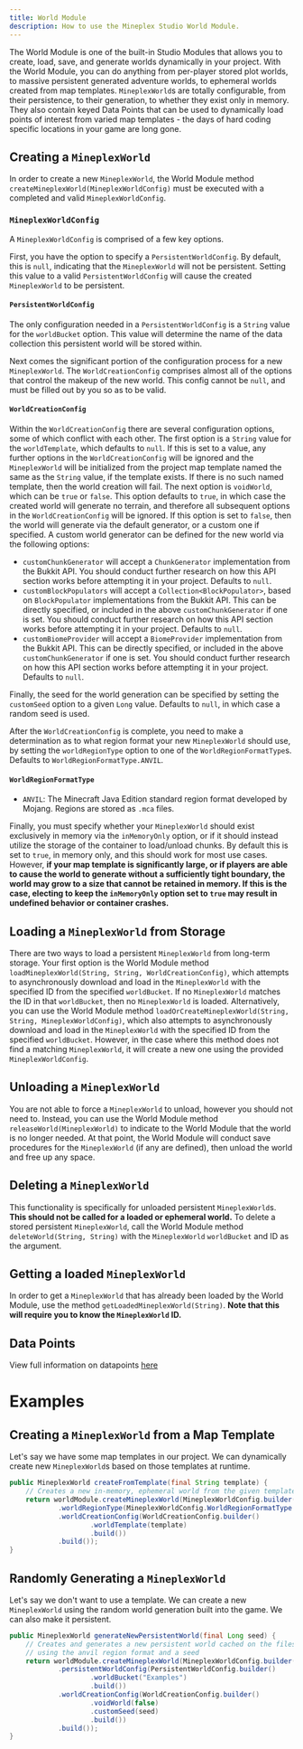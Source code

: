 ```yaml
---
title: World Module
description: How to use the Mineplex Studio World Module.
---
```


<JavadocLink classpath="com.mineplex.studio.sdk.modules.world.MineplexWorldModule"/>

The World Module is one of the built-in Studio Modules that allows you to create, load, save, and generate worlds dynamically in your project. With the World Module, you can do anything from per-player stored plot worlds, to massive persistent generated adventure worlds, to ephemeral worlds created from map templates. `MineplexWorld`s are totally configurable, from their persistence, to their generation, to whether they exist only in memory. They also contain keyed Data Points that can be used to dynamically load points of interest from varied map templates - the days of hard coding specific locations in your game are long gone.

## Creating a `MineplexWorld`
 In order to create a new `MineplexWorld`, the World Module method `createMineplexWorld(MineplexWorldConfig)` must be executed with a completed and valid `MineplexWorldConfig`.

### `MineplexWorldConfig`
 A `MineplexWorldConfig` is comprised of a few key options.
 
 First, you have the option to specify a `PersistentWorldConfig`. By default, this is `null`, indicating that the `MineplexWorld` will not be persistent. Setting this value to a valid `PersistentWorldConfig` will cause the created `MineplexWorld` to be persistent.

#### `PersistentWorldConfig`
 The only configuration needed in a `PersistentWorldConfig` is a `String` value for the `worldBucket` option. This value will determine the name of the data collection this persistent world will be stored within.

 Next comes the significant portion of the configuration process for a new `MineplexWorld`. The `WorldCreationConfig` comprises almost all of the options that control the makeup of the new world. This config cannot be `null`, and must be filled out by you so as to be valid.

#### `WorldCreationConfig`
 Within the `WorldCreationConfig` there are several configuration options, some of which conflict with each other. The first option is a `String` value for the `worldTemplate`, which defaults to `null`. If this is set to a value, any further options in the `WorldCreationConfig` will be ignored and the `MineplexWorld` will be initialized from the project map template named the same as the `String` value, if the template exists. If there is no such named template, then the world creation will fail. The next option is `voidWorld`, which can be `true` or `false`. This option defaults to `true`, in which case the created world will generate no terrain, and therefore all subsequent options in the `WorldCreationConfig` will be ignored. If this option is set to `false`, then the world will generate via the default generator, or a custom one if specified. A custom world generator can be defined for the new world via the following options:
 - `customChunkGenerator` will accept a `ChunkGenerator` implementation from the Bukkit API. You should conduct further research on how this API section works before attempting it in your project. Defaults to `null`.
 - `customBlockPopulators` will accept a `Collection<BlockPopulator>`, based on `BlockPopulator` implementations from the Bukkit API. This can be directly specified, or included in the above `customChunkGenerator` if one is set. You should conduct further research on how this API section works before attempting it in your project. Defaults to `null`.
 - `customBiomeProvider` will accept a `BiomeProvider` implementation from the Bukkit API. This can be directly specified, or included in the above `customChunkGenerator` if one is set. You should conduct further research on how this API section works before attempting it in your project. Defaults to `null`.

 Finally, the seed for the world generation can be specified by setting the `customSeed` option to a given `Long` value. Defaults to `null`, in which case a random seed is used.

 After the `WorldCreationConfig` is complete, you need to make a determination as to what region format your new `MineplexWorld` should use, by setting the `worldRegionType` option to one of the `WorldRegionFormatType`s. Defaults to `WorldRegionFormatType.ANVIL`.

#### `WorldRegionFormatType`
- `ANVIL`: The Minecraft Java Edition standard region format developed by Mojang. Regions are stored as `.mca` files.

 Finally, you must specify whether your `MineplexWorld` should exist exclusively in memory via the `inMemoryOnly` option, or if it should instead utilize the storage of the container to load/unload chunks. By default this is set to `true`, in memory only, and this should work for most use cases. However, **if your map template is significantly large, or if players are able to cause the world to generate without a sufficiently tight boundary, the world may grow to a size that cannot be retained in memory. If this is the case, electing to keep the `inMemoryOnly` option set to `true` may result in undefined behavior or container crashes.**

## Loading a `MineplexWorld` from Storage
 There are two ways to load a persistent `MineplexWorld` from long-term storage. Your first option is the World Module method `loadMineplexWorld(String, String, WorldCreationConfig)`, which attempts to asynchronously download and load in the `MineplexWorld` with the specified ID from the specified `worldBucket`. If no `MineplexWorld` matches the ID in that `worldBucket`, then no `MineplexWorld` is loaded. Alternatively, you can use the World Module method `loadOrCreateMineplexWorld(String, String, MineplexWorldConfig)`, which also attempts to asynchronously download and load in the `MineplexWorld` with the specified ID from the specified `worldBucket`. However, in the case where this method does not find a matching `MineplexWorld`, it will create a new one using the provided `MineplexWorldConfig`.

## Unloading a `MineplexWorld`
 You are not able to force a `MineplexWorld` to unload, however you should not need to. Instead, you can use the World Module method `releaseWorld(MineplexWorld)` to indicate to the World Module that the world is no longer needed. At that point, the World Module will conduct save procedures for the `MineplexWorld` (if any are defined), then unload the world and free up any space.

## Deleting a `MineplexWorld`
 This functionality is specifically for unloaded persistent `MineplexWorld`s. **This should not be called for a loaded or ephemeral world.** To delete a stored persistent `MineplexWorld`, call the World Module method `deleteWorld(String, String)` with the `MineplexWorld` `worldBucket` and ID as the argument.

## Getting a loaded `MineplexWorld`
 In order to get a `MineplexWorld` that has already been loaded by the World Module, use the method `getLoadedMineplexWorld(String)`. **Note that this will require you to know the `MineplexWorld` ID.**

## Data Points
View full information on datapoints [here](docs/sdk/features/world/datapoints)

# Examples

## Creating a `MineplexWorld` from a Map Template
 Let's say we have some map templates in our project. We can dynamically create new `MineplexWorld`s based on those templates at runtime.
 ```java
 public MineplexWorld createFromTemplate(final String template) {
     // Creates a new in-memory, ephemeral world from the given template using the ANVIL region format
     return worldModule.createMineplexWorld(MineplexWorldConfig.builder()
             .worldRegionType(MineplexWorldConfig.WorldRegionFormatType.ANVIL)
             .worldCreationConfig(WorldCreationConfig.builder()
                     .worldTemplate(template)
                     .build())
             .build());
 }
 ```

## Randomly Generating a `MineplexWorld`
 Let's say we don't want to use a template. We can create a new `MineplexWorld` using the random world generation built into the game. We can also make it persistent.
 ```java
 public MineplexWorld generateNewPersistentWorld(final Long seed) {
     // Creates and generates a new persistent world cached on the filesystem
     // using the anvil region format and a seed
     return worldModule.createMineplexWorld(MineplexWorldConfig.builder()
             .persistentWorldConfig(PersistentWorldConfig.builder()
                     .worldBucket("Examples")
                     .build())
             .worldCreationConfig(WorldCreationConfig.builder()
                     .voidWorld(false)
                     .customSeed(seed)
                     .build())
             .build());
 }
 ```